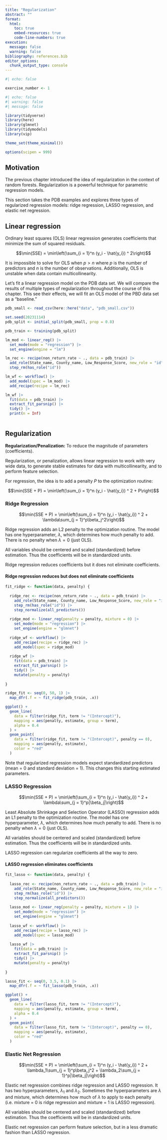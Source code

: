 ```yaml
---
title: "Regularization"
abstract: ""
format: 
  html:
    toc: true
    embed-resources: true
    code-line-numbers: true
execution:
  message: false
  warning: false
bibliography: references.bib
editor_options: 
  chunk_output_type: console
---
```


```r
#| echo: false

exercise_number <- 1

```

```r
#| echo: false
#| warning: false
#| message: false

library(tidyverse)
library(here)
library(glmnet)
library(tidymodels)
library(vip)

theme_set(theme_minimal())

options(scipen = 999)

```

## Motivation

The previous chapter introduced the idea of regularization in the context of random forests. Regularization is a powerful technique for parametric regression models. 

This section takes the PDB examples and explores three types of regularized regression models: ridge regression, LASSO regression, and elastic net regression. 

## Linear regression

Ordinary least squares (OLS) linear regression generates coefficients that minimize the sum of squared residuals. 

$$\min(SSE) = \min\left(\sum_{i = 1}^n (y_i - \hat{y_i}) ^ 2\right)$$

It is impossible to solve for OLS when $p > n$ where $p$ is the number of predictors and $n$ is the number of observations. Additionally, OLS is unstable when data contain multicollinearity. 

Let's fit a linear regression model on the PDB data set. We will compare the results of multiple types of regularization throughout the course of this chapter. This see their effects, we will fit an OLS model of the PBD data set as a "baseline."

```r
pdb_small <- read_csv(here::here("data", "pdb_small.csv"))

set.seed(20231114)
pdb_split <- initial_split(pdb_small, prop = 0.8)

pdb_train <- training(pdb_split)

```

```r
lm_mod <- linear_reg() |>
  set_mode(mode = "regression") |>
  set_engine(engine = "lm")

lm_rec <- recipe(non_return_rate ~ ., data = pdb_train) |>
  add_role(State_name, County_name, Low_Response_Score, new_role = "id") |>
  step_rm(has_role("id"))

lm_wf <- workflow() |>
  add_model(spec = lm_mod) |>
  add_recipe(recipe = lm_rec)

lm_wf |>
  fit(data = pdb_train) |>
  extract_fit_parsnip() |>
  tidy() |>
  print(n = Inf)
  
```

## Regularization

**Regularization/Penalization:** To reduce the magnitude of parameters (coefficients).

Regularization, or penalization, allows linear regression to work with very wide data, to generate stable estimates for data with multicollinearity, and to perform feature selection.

For regression, the idea is to add a penalty $P$ to the optimization routine:

$$\min(SSE + P) = \min\left(\sum_{i = 1}^n (y_i - \hat{y_i}) ^ 2 + P\right)$$

### Ridge Regression

$$\min(SSE + P) = \min\left(\sum_{i = 1}^n (y_i - \hat{y_i}) ^ 2 + \lambda\sum_{j = 1}^p\beta_j^2\right)$$

Ridge regression adds an L2 penalty to the optimization routine. The model has one hyperparameter, $\lambda$, which determines how much penalty to add. There is no penalty when $\lambda = 0$ (just OLS).

All variables should be centered and scaled (standardized) before estimation. Thus the coefficients will be in standardized units.

Ridge regression reduces coefficients but it does not eliminate coefficients. 

#### Ridge regression reduces but does not eliminate coefficients

```r
fit_ridge <- function(data, penalty) {
  
  ridge_rec <- recipe(non_return_rate ~ ., data = pdb_train) |>
    add_role(State_name, County_name, Low_Response_Score, new_role = "id") |>
    step_rm(has_role("id")) |>
    step_normalize(all_predictors())
  
  ridge_mod <- linear_reg(penalty = penalty, mixture = 0) |>
    set_mode(mode = "regression") |>
    set_engine(engine = "glmnet")  
  
  ridge_wf <- workflow() |>
    add_recipe(recipe = ridge_rec) |>
    add_model(spec = ridge_mod)
  
  ridge_wf |>
    fit(data = pdb_train) |>
    extract_fit_parsnip() |>
    tidy() |>
    mutate(penalty = penalty)
  
}

ridge_fit <- seq(0, 50, 1) |>
  map_dfr(.f = ~ fit_ridge(pdb_train, .x))

ggplot() +
  geom_line(
    data = filter(ridge_fit, term != "(Intercept)"),
    mapping = aes(penalty, estimate, group = term),
    alpha = 0.4
  ) +
  geom_point(
    data = filter(ridge_fit, term != "(Intercept)", penalty == 0),
    mapping = aes(penalty, estimate),
    color = "red"
  )

```

Note that regularized regression models expect standardized predictors (mean = 0 and standard deviation = 1). This changes this starting estimated parameters.

### LASSO Regression

$$\min(SSE + P) = \min\left(\sum_{i = 1}^n (y_i - \hat{y_i}) ^ 2 + \lambda\sum_{j = 1}^p|\beta_j|\right)$$

Least Absolute Shrinkage and Selection Operator (LASSO) regression adds an L1 penalty to the optimization routine. The model has one hyperparameter, $\lambda$, which determines how much penalty to add. There is no penalty when $\lambda = 0$ (just OLS).

All variables should be centered and scaled (standardized) before estimation. Thus the coefficients will be in standardized units.

LASSO regression can regularize coefficients all the way to zero.

#### LASSO regression eliminates coefficients

```r
fit_lasso <- function(data, penalty) {
  
  lasso_rec <- recipe(non_return_rate ~ ., data = pdb_train) |>
    add_role(State_name, County_name, Low_Response_Score, new_role = "id") |>
    step_rm(has_role("id")) |>
    step_normalize(all_predictors())
  
  lasso_mod <- linear_reg(penalty = penalty, mixture = 1) |>
    set_mode(mode = "regression") |>
    set_engine(engine = "glmnet")  
  
  lasso_wf <- workflow() |>
    add_recipe(recipe = lasso_rec) |>
    add_model(spec = lasso_mod)
  
  lasso_wf |>
    fit(data = pdb_train) |>
    extract_fit_parsnip() |>
    tidy() |>
    mutate(penalty = penalty)
  
}

lasso_fit <- seq(0, 3.5, 0.1) |>
  map_dfr(.f = ~ fit_lasso(pdb_train, .x))

ggplot() +
  geom_line(
    data = filter(lasso_fit, term != "(Intercept)"),
    mapping = aes(penalty, estimate, group = term),
    alpha = 0.4
  ) +
  geom_point(
    data = filter(lasso_fit, term != "(Intercept)", penalty == 0),
    mapping = aes(penalty, estimate),
    color = "red"
  )

```

### Elastic Net Regression

$$\min(SSE + P) = \min\left(\sum_{i = 1}^n (y_i - \hat{y_i}) ^ 2 + \lambda_1\sum_{j = 1}^p\beta_j^2 + \lambda_2\sum_{j = 1}^p|\beta_j|\right)$$

Elastic net regression combines ridge regression and LASSO regression. It has two hyperparameters, $\lambda_1$ and $\lambda_2$. Sometimes the hyperparameters are $\lambda$ and mixture, which determines how much of $\lambda$ to apply to each penalty (i.e. mixture = 0 is ridge regression and mixture = 1 is LASSO regression).

All variables should be centered and scaled (standardized) before estimation. Thus the coefficients will be in standardized units.

Elastic net regression can perform feature selection, but in a less dramatic fashion than LASSO regression.

